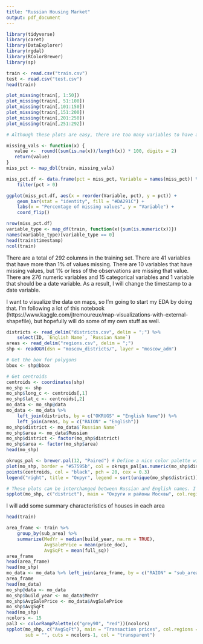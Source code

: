 ```yaml
---
title: "Russian Housing Market"
output: pdf_document
---
```


```r
library(tidyverse)
library(caret)
library(DataExplorer)
library(rgdal)
library(RColorBrewer)
library(sp)
```

```r
train <- read.csv("train.csv")
test <- read.csv("test.csv")
head(train)

plot_missing(train[, 1:50])
plot_missing(train[, 51:100])
plot_missing(train[,101:150])
plot_missing(train[,151:200])
plot_missing(train[,201:250])
plot_missing(train[,251:292])

# Although these plots are easy, there are too many variables to have a single plot. As an alternative, I will calculate the percentage of missing values for each variable and then plot the ones that are greater than 0. 

missing_vals <- function(x) {
   value <-  round((sum(is.na(x))/length(x)) * 100, digits = 2) 
   return(value)
}
miss_pct <- map_dbl(train, missing_vals)

miss_pct.df <- data.frame(pct = miss_pct, Variable = names(miss_pct)) %>% 
    filter(pct > 0)

ggplot(miss_pct.df, aes(x = reorder(Variable, pct), y = pct)) + 
    geom_bar(stat = "identity", fill = "#DA291C") +
    labs(x = "Percentage of missing values", y = "Variable") +
    coord_flip()

nrow(miss_pct.df)
variable_type <- map_df(train, function(x){sum(is.numeric(x))})
names(variable_type)[variable_type == 0]
head(train$timestamp)
ncol(train)
```
There are a total of 292 columns in the training set. There are 41 variables that have more than 1% of values missing. There are 10 variables that have missing values, but 1% or less of the observations are missing that value. There are 276 numeric variables and 15 categorical variables and 1 variable that should be a date variable. As a result, I will change the timestamp to a date variable. 

I want to visualize the data on maps, so I'm going to start my EDA by doing that. I'm following a lot of this notebook (https://www.kaggle.com/jtremoureux/map-visualizations-with-external-shapefile), but hopefully will do some of my own stuff as well. 

```r
districts <- read_delim("districts.csv", delim = ";") %>% 
    select(ID, `English Name`, `Russian Name`)
areas <- read_delim("regions.csv", delim = ";")
shp <- readOGR(dsn = "moscow_districts/", layer = "moscow_adm")

# Get the box for polygons
bbox <- shp@bbox

# Get centroids
centroids <- coordinates(shp)
mo_shp <- shp
mo_shp$long_c <- centroids[,1]
mo_shp$lat_c <- centroids[,2]
mo_data <- mo_shp@data
mo_data <- mo_data %>% 
    left_join(districts, by = c("OKRUGS" = "English Name")) %>% 
    left_join(areas, by = c("RAION" = "English"))
mo_shp$district <- mo_data$`Russian Name`
mo_shp$area <- mo_data$Russian
mo_shp$district <- factor(mo_shp$district)
mo_shp$area <- factor(mo_shp$area)
head(mo_shp)
```

```r
okrugs_pal <- brewer.pal(12, "Paired") # Define a nice color palette with RColorBrewer
plot(mo_shp, border = "#57595b", col = okrugs_pal[as.numeric(mo_shp$district)], main = "Округи и Районы")
points(centroids, col = "black", pch = 20, cex = 0.3)
legend("right", title = "Округ", legend = sort(unique(mo_shp$district)),  fill = okrugs_pal, border = "#57595b", cex=0.8)
```

```r
# These plots can be interchanged between Russian and English names. I hate transliterated Russian, so almost all plots that I do are in Russian, but all that needs to be done is to switch the column used in the dataset; District corresponds with OKRUGS and area with RAION
spplot(mo_shp, c("district"), main = "Округи и районы Москвы", col.regions=okrugs_pal)
```

I will add some summary characteristics of houses in each area
```r
head(train)

area_frame <- train %>%
    group_by(sub_area) %>%
    summarize(MedYr = median(build_year, na.rm = TRUE),
              AvgSalePrice = mean(price_doc),
              AvgSqFt = mean(full_sq))
area_frame
head(area_frame)
head(mo_shp)
mo_data <- mo_data %>% left_join(area_frame, by = c("RAION" = "sub_area"))
area_frame
head(mo_data)
mo_shp@data <- mo_data
mo_shp$build_year <- mo_data$MedYr
mo_shp$AvgSalePrice <- mo_data$AvgSalePrice
mo_shp$AvgSqFt
head(mo_shp)
ncolors <- 15
pal3 <- colorRampPalette(c("grey90", "red"))(ncolors)
spplot(mo_shp, c("AvgSqFt"), main = "Transaction prices", col.regions = pal3,
       sub = "", cuts = ncolors-1, col = "transparent")
```

